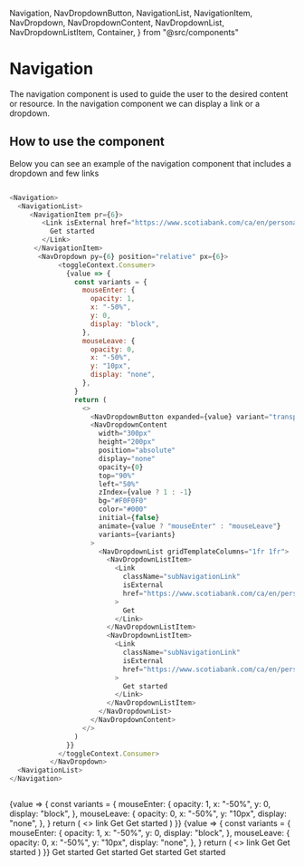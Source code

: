   Navigation,
  NavDropdownButton,
  NavigationList,
  NavigationItem,
  NavDropdown,
  NavDropdownContent,
  NavDropdownList,
  NavDropdownListItem,
  Container,
} from "@src/components"

<Meta title="Components/navigation/Navigation" component={Navigation} />

# Navigation

The navigation component is used to guide the user to the desired content or resource. In the navigation component we can display a link or a dropdown.

## How to use the component

Below you can see an example of the navigation component that includes a dropdown and few links

```javascript

<Navigation>
  <NavigationList>
     <NavigationItem pr={6}>
        <Link isExternal href="https://www.scotiabank.com/ca/en/personal.html">
          Get started
        </Link>
      </NavigationItem>
       <NavDropdown py={6} position="relative" px={6}>
            <toggleContext.Consumer>
              {value => {
                const variants = {
                  mouseEnter: {
                    opacity: 1,
                    x: "-50%",
                    y: 0,
                    display: "block",
                  },
                  mouseLeave: {
                    opacity: 0,
                    x: "-50%",
                    y: "10px",
                    display: "none",
                  },
                }
                return (
                  <>
                    <NavDropdownButton expanded={value} variant="transparent">link</NavDropdownButton>
                    <NavDropdownContent
                      width="300px"
                      height="200px"
                      position="absolute"
                      display="none"
                      opacity={0}
                      top="90%"
                      left="50%"
                      zIndex={value ? 1 : -1}
                      bg="#F0F0F0"
                      color="#000"
                      initial={false}
                      animate={value ? "mouseEnter" : "mouseLeave"}
                      variants={variants}
                    >
                      <NavDropdownList gridTemplateColumns="1fr 1fr">
                        <NavDropdownListItem>
                          <Link
                            className="subNavigationLink"
                            isExternal
                            href="https://www.scotiabank.com/ca/en/personal.html"
                          >
                            Get
                          </Link>
                        </NavDropdownListItem>
                        <NavDropdownListItem>
                          <Link
                            className="subNavigationLink"
                            isExternal
                            href="https://www.scotiabank.com/ca/en/personal.html"
                          >
                            Get started
                          </Link>
                        </NavDropdownListItem>
                      </NavDropdownList>
                    </NavDropdownContent>
                  </>
                )
              }}
            </toggleContext.Consumer>
          </NavDropdown>
  <NavigationList>
</Navigation>



```

<Canvas>
  <Story name="navigation">
    <Container>
      <Navigation>
        <NavigationList justifyContent="center" alignItems="center">
          <NavDropdown py={6} position="relative" px={6}>
            <toggleContext.Consumer>
              {value => {
                const variants = {
                  mouseEnter: {
                    opacity: 1,
                    x: "-50%",
                    y: 0,
                    display: "block",
                  },
                  mouseLeave: {
                    opacity: 0,
                    x: "-50%",
                    y: "10px",
                    display: "none",
                  },
                }
                return (
                  <>
                    <NavDropdownButton expanded={value} variant="transparent">
                      link
                    </NavDropdownButton>
                    <NavDropdownContent
                      width="300px"
                      height="200px"
                      position="absolute"
                      display="none"
                      opacity={0}
                      top="90%"
                      left="50%"
                      zIndex={value ? 1 : -1}
                      bg="#F0F0F0"
                      color="#000"
                      initial={false}
                      animate={value ? "mouseEnter" : "mouseLeave"}
                      variants={variants}
                    >
                      <NavDropdownList gridTemplateColumns="1fr 1fr">
                        <NavDropdownListItem>
                          <Link
                            className="subNavigationLink"
                            isExternal
                            href="https://www.scotiabank.com/ca/en/personal.html"
                          >
                            Get
                          </Link>
                        </NavDropdownListItem>
                        <NavDropdownListItem>
                          <Link
                            className="subNavigationLink"
                            isExternal
                            href="https://www.scotiabank.com/ca/en/personal.html"
                          >
                            Get started
                          </Link>
                        </NavDropdownListItem>
                      </NavDropdownList>
                    </NavDropdownContent>
                  </>
                )
              }}
            </toggleContext.Consumer>
          </NavDropdown>
          <NavDropdown py={6} position="relative" px={6}>
            <toggleContext.Consumer>
              {value => {
                const variants = {
                  mouseEnter: {
                    opacity: 1,
                    x: "-50%",
                    y: 0,
                    display: "block",
                  },
                  mouseLeave: {
                    opacity: 0,
                    x: "-50%",
                    y: "10px",
                    display: "none",
                  },
                }
                return (
                  <>
                    <NavDropdownButton expanded={value} variant="transparent">
                      link
                    </NavDropdownButton>
                    <NavDropdownContent
                      width="300px"
                      height="200px"
                      position="absolute"
                      display="none"
                      opacity={0}
                      top="90%"
                      left="50%"
                      zIndex={value ? 1 : -1}
                      bg="#F0F0F0"
                      color="#000"
                      initial={false}
                      animate={value ? "mouseEnter" : "mouseLeave"}
                      variants={variants}
                    >
                      <NavDropdownList gridTemplateColumns="1fr 1fr">
                        <NavDropdownListItem>
                          <Link
                            className="subNavigationLink"
                            isExternal
                            href="https://www.scotiabank.com/ca/en/personal.html"
                          >
                            Get
                          </Link>
                        </NavDropdownListItem>
                        <NavDropdownListItem>
                          <Link
                            className="subNavigationLink"
                            isExternal
                            href="https://www.scotiabank.com/ca/en/personal.html"
                          >
                            Get started
                          </Link>
                        </NavDropdownListItem>
                      </NavDropdownList>
                    </NavDropdownContent>
                  </>
                )
              }}
            </toggleContext.Consumer>
          </NavDropdown>
          <NavigationItem pr={6}>
            <Link
              isExternal
              href="https://www.scotiabank.com/ca/en/personal.html"
            >
              Get started
            </Link>
          </NavigationItem>
          <NavigationItem pr={6}>
            <Link
              isExternal
              href="https://www.scotiabank.com/ca/en/personal.html"
            >
              Get started
            </Link>
          </NavigationItem>
          <NavigationItem pr={6}>
            <Link
              isExternal
              href="https://www.scotiabank.com/ca/en/personal.html"
            >
              Get started
            </Link>
          </NavigationItem>
          <NavigationItem pr={6}>
            <Link
              isExternal
              href="https://www.scotiabank.com/ca/en/personal.html"
            >
              Get started
            </Link>
          </NavigationItem>
        </NavigationList>
      </Navigation>
    </Container>
  </Story>
</Canvas>

<ArgsTable of={Navigation} />
